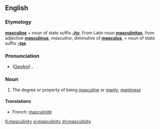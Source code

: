 ==English==

===Etymology===
'''[[masculine]]''' + noun of state suffix '''[[-ity]]'''.  From Latin noun '''[[masculinitas]]''', from adjective '''[[masculinus]]''', ''masculine'', diminutive of '''[[masculus]]''', + noun of state suffix '''[[-tas]]'''

===Pronunciation===
*([[GenAm]]) {{IPA|/ˌmæskjəˈlɪnɪti/}}, {{SAMPA|/%m{skj@"lInIti/}}

===Noun===
{{en-noun|masculinit|ies}}

#The degree or property of being [[masculine]] or [[manly]]; [[manliness]]

====Translations====
{{trans-top|degree or property of being masculine}}
*French: [[masculinité]] {{f}}
{{trans-mid}}
{{trans-bot}}

[[fi:masculinity]]
[[vi:masculinity]]
[[zh:masculinity]]